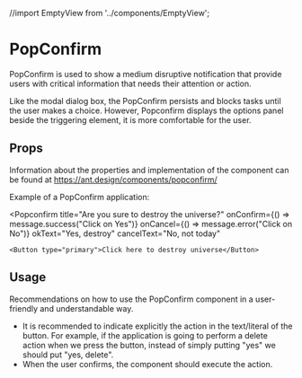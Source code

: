 //import EmptyView from '../components/EmptyView';

<Meta title="UX Patterns/Components/PopConfirm" />

# PopConfirm

PopConfirm is used to show a medium disruptive notification that provide users with critical information that needs their attention or action.

Like the modal dialog box, the PopConfirm persists and blocks tasks until the user makes a choice. However, Popconfirm displays the options panel beside the triggering element, it is more comfortable for the user.

## Props

Information about the properties and implementation of the component can be found at https://ant.design/components/popconfirm/

Example of a PopConfirm application:

<Popconfirm
    title="Are you sure to destroy the universe?"
    onConfirm={() => message.success("Click on Yes")}
    onCancel={() => message.error("Click on No")}
    okText="Yes, destroy"
    cancelText="No, not today"
>
    <Button type="primary">Click here to destroy universe</Button>
</Popconfirm>

## Usage

Recommendations on how to use the PopConfirm component in a user-friendly and understandable way.

-   It is recommended to indicate explicitly the action in the text/literal of the button. For example, if the application is going to perform a delete action when we press the button, instead of simply putting "yes" we should put "yes, delete".
-   When the user confirms, the component should execute the action.
